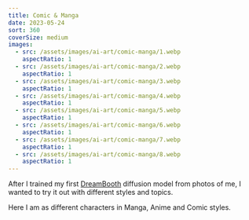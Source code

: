 ```yaml
---
title: Comic & Manga
date: 2023-05-24
sort: 360
coverSize: medium
images:
  - src: /assets/images/ai-art/comic-manga/1.webp
    aspectRatio: 1
  - src: /assets/images/ai-art/comic-manga/2.webp
    aspectRatio: 1
  - src: /assets/images/ai-art/comic-manga/3.webp
    aspectRatio: 1
  - src: /assets/images/ai-art/comic-manga/4.webp
    aspectRatio: 1
  - src: /assets/images/ai-art/comic-manga/5.webp
    aspectRatio: 1
  - src: /assets/images/ai-art/comic-manga/6.webp
    aspectRatio: 1
  - src: /assets/images/ai-art/comic-manga/7.webp
    aspectRatio: 1
  - src: /assets/images/ai-art/comic-manga/8.webp
    aspectRatio: 1
---
```


After I trained my first [DreamBooth](https://dreambooth.github.io/) diffusion model from photos of me, I wanted to try it out with different styles and topics.

Here I am as different characters in Manga, Anime and Comic styles.
